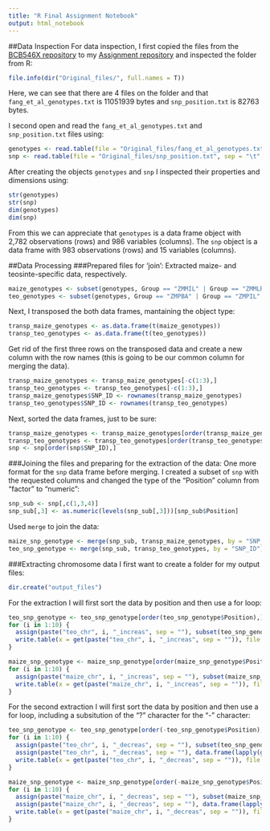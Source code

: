```yaml
---
title: "R Final Assignment Notebook"
output: html_notebook
---
```


##Data Inspection
For data inspection, I first copied the files from the [BCB546X repository](https://github.com/EEOB-BioData/BCB546X-Fall2017) to my [Assignment repository](https://github.com/dormilon/R_final_assignment) and inspected the folder from R:
```r
file.info(dir("Original_files/", full.names = T))
```
Here, we can see that there are 4 files on the folder and that `fang_et_al_genotypes.txt` is 11051939 bytes and `snp_position.txt` is 82763 bytes.


I second open and read the `fang_et_al_genotypes.txt` and `snp_position.txt` files using:
```r
genotypes <- read.table(file = "Original_files/fang_et_al_genotypes.txt", sep = "\t", header = T)
snp <- read.table(file = "Original_files/snp_position.txt", sep = "\t", header = T)
```


After creating the objects `genotypes` and `snp` I inspected their properties and dimensions using:
```r
str(genotypes)
str(snp)
dim(genotypes)
dim(snp)
```
From this we can appreciate that `genotypes` is a data frame object with 2,782 observations (rows) and 986 variables (columns). The `snp` object is a data frame with 983 observations (rows) and 15 variables (columns).

##Data Processing
###Prepared files for 'join':
Extracted maize- and teosinte-specific data, respectively.
```r
maize_genotypes <- subset(genotypes, Group == "ZMMIL" | Group == "ZMMLR" | Group == "ZMMMR")
teo_genotypes <- subset(genotypes, Group == "ZMPBA" | Group == "ZMPIL" | Group == "ZMPJA")
```

Next, I transposed the both data frames, mantaining the object type:
```r
transp_maize_genotypes <- as.data.frame(t(maize_genotypes))
transp_teo_genotypes <- as.data.frame(t(teo_genotypes))
```

Get rid of the first three rows on the transposed data and create a new column with the row names (this is going to be our common column for merging the data).
```r
transp_maize_genotypes <- transp_maize_genotypes[-c(1:3),]
transp_teo_genotypes <- transp_teo_genotypes[-c(1:3),]
transp_maize_genotypes$SNP_ID <- rownames(transp_maize_genotypes)
transp_teo_genotypes$SNP_ID <- rownames(transp_teo_genotypes)
```

Next, sorted the data frames, just to be sure:
```r
transp_maize_genotypes <- transp_maize_genotypes[order(transp_maize_genotypes$SNP_ID),]
transp_teo_genotypes <- transp_teo_genotypes[order(transp_teo_genotypes$SNP_ID),]
snp <- snp[order(snp$SNP_ID),]
```


###Joining the files and preparing for the extraction of the data:
One more format for the `snp` data frame before merging. I created a subset of `snp` with the requested columns and changed the type of the "Position" column from "factor" to "numeric":
```r
snp_sub <- snp[,c(1,3,4)]
snp_sub[,3] <- as.numeric(levels(snp_sub[,3]))[snp_sub$Position]
```

Used `merge` to join the data:
```r
maize_snp_genotype <- merge(snp_sub, transp_maize_genotypes, by = "SNP_ID")
teo_snp_genotype <- merge(snp_sub, transp_teo_genotypes, by = "SNP_ID")
```

###Extracting chromosome data
I first want to create a folder for my output files:
```r
dir.create("output_files")
```


For the extraction I will first sort the data by position and then use a for loop:
```r
teo_snp_genotype <- teo_snp_genotype[order(teo_snp_genotype$Position),]
for (i in 1:10) {
  assign(paste("teo_chr", i, "_increas", sep = ""), subset(teo_snp_genotype, Chromosome == i))
  write.table(x = get(paste("teo_chr", i, "_increas", sep = "")), file = paste("output_files/","teo_chr", i, ".increasing.txt", sep = ""), quote = F, sep = "\t", row.names = F, col.names = F )
}
```

```r
maize_snp_genotype <- maize_snp_genotype[order(maize_snp_genotype$Position),]
for (i in 1:10) {
  assign(paste("maize_chr", i, "_increas", sep = ""), subset(maize_snp_genotype, Chromosome == i))
  write.table(x = get(paste("maize_chr", i, "_increas", sep = "")), file = paste("output_files/","maize_chr", i, ".increasing.txt", sep = ""), quote = F, sep = "\t", row.names = F, col.names = F )
}
```

For the second extraction I will first sort the data by position and then use a for loop, including a subsitution of the "?" character for the "-" character:
```r
teo_snp_genotype <- teo_snp_genotype[order(-teo_snp_genotype$Position),]
for (i in 1:10) {
  assign(paste("teo_chr", i, "_decreas", sep = ""), subset(teo_snp_genotype, Chromosome == i))
  assign(paste("teo_chr", i, "_decreas", sep = ""), data.frame(lapply(get(paste("teo_chr", i, "_decreas", sep = "")), function(x) {gsub(pattern = "\\?", replacement = "-", x) })))
  write.table(x = get(paste("teo_chr", i, "_decreas", sep = "")), file = paste("output_files/","teo_chr", i, ".decreasing.txt", sep = ""), quote = F, sep = "\t", row.names = F, col.names = F )
}
```

```r
maize_snp_genotype <- maize_snp_genotype[order(-maize_snp_genotype$Position),]
for (i in 1:10) {
  assign(paste("maize_chr", i, "_decreas", sep = ""), subset(maize_snp_genotype, Chromosome == i))
  assign(paste("maize_chr", i, "_decreas", sep = ""), data.frame(lapply(get(paste("maize_chr", i, "_decreas", sep = "")), function(x) {gsub(pattern = "\\?", replacement = "-", x) })))
  write.table(x = get(paste("maize_chr", i, "_decreas", sep = "")), file = paste("output_files/","maize_chr", i, ".decreasing.txt", sep = ""), quote = F, sep = "\t", row.names = F, col.names = F )
}
```

